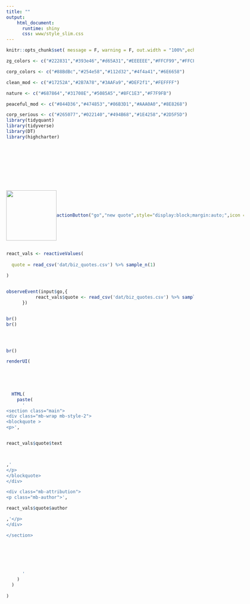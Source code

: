 ```yaml
---
title: ""
output:
    html_document:
      runtime: shiny
      css: www/style_slim.css
---
```


```r
knitr::opts_chunk$set( message = F, warning = F, out.width = "100%",echo = FALSE)

zg_colors <- c("#222831","#393e46","#d65A31","#EEEEEE","#FFCF99","#FFCF99")

corp_colors <- c("#88BdBc","#254e58","#112d32","#4f4a41","#6E6658")

clean_mod <- c("#17252A","#2B7A78","#3AAFa9","#DEF2f1","#FEFFFF")

nature <- c("#687864","#31708E","#5085A5","#8FC1E3","#F7F9FB")

peaceful_mod <- c("#844D36","#474853","#86B3D1","#AAA0A0","#8E8268")

corp_serious <- c("#265077","#022140","#494B68","#1E4258","#2D5F5D")
library(tidyquant)
library(tidyverse)
library(DT)
library(highcharter)



```


<style>



.main {
position : relative;
}


.mb-wrap {
margin : 20px auto;
padding : 20px;
position : relative;
text-align: center;
width: 75%;

}

.mb-wrap p {
margin : 0;
padding : 0;
}

.mb-wrap blockquote {
margin : 0;
padding : 0;
position : relative;
}

.mb-wrap cite {
font-style : normal;
}



blockquote {
    border-left: none;
}


.mb-style-2 blockquote p {
color : #Ba996E;
display : inline;
font-family : Baskerville, Georgia, serif;
font-style : italic;
font-size : 28px;
line-height : 46px;
}

.mb-attribution {
text-align : center;
}

.mb-author {
color : #Ba996E;
font-size : 18px;
font-weight : bold;
padding-top : 10px;
text-shadow : 0 1px 1px rgba(255, 255, 255, 0.1);
text-transform : uppercase;
}

.btn{
  border: 0px solid transparent;
}


.btn.active.focus, .btn.active:focus, .btn.focus, .btn:active.focus, .btn:active:focus, .btn:focus {
    outline: thin dotted;
    outline: 0px auto -webkit-focus-ring-color;
    outline-offset: -3px;
}


cite a {
color : #Ba996E;
font-style : italic;
}

cite a:hover {
color : #Ba996E;
}


.bouncy{
animation:bouncy 5s infinite linear;
animation-delay: 10s;
position:relative;
}

@keyframes bouncy {
0%{top:0em}
40%{top:0em}
43%{top:-0.9em}
46%{top:0em}
48%{top:-0.4em}
50%{top:0em}
100%{top:0em;}
}


.zoom {
  transition: transform .2s; /* Animation */
}

.zoom:hover {
  transform: scale(1.3); /* (150% zoom - Note: if the zoom is too large, it will go outside of the viewport) */
}


</style>


<br>

<br>

<br>

<div class="row" style="display:flex;align-items:center;">

<div class="col-md-6" align="center" style="width:100%;">
<a href="https://www.zacgarland.com/">
<img class="bouncy zoom" src="www/zg_logo_small.png" width="135px">
</a>
</div>

<div class="col-md-6" style="width:100%;">

```r
actionButton("go","new quote",style="display:block;margin:auto;",icon = icon("quote-right"))

```


</div>

</div>
  
  
  
```r

react_vals <- reactiveValues(
  
  quote = read_csv('dat/biz_quotes.csv') %>% sample_n(1)
  
)


observeEvent(input$go,{
           react_vals$quote <- read_csv('dat/biz_quotes.csv') %>% sample_n(1)
      })


br()
br()




br()

renderUI(


  
    
  
  HTML(
    paste(
      '
<section class="main">
<div class="mb-wrap mb-style-2">
<blockquote >
<p>',


react_vals$quote$text



,'
</p>
</blockquote>
</div>

<div class="mb-attribution">
<p class="mb-author">',

react_vals$quote$author

,'</p>
</div>

</section>

      
      
      
      
      
      '
    )
  )
  
)






```
